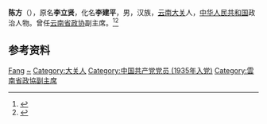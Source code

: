 {{Otheruses|other=名为陈方的其他人物|陈方}}

'''陈方'''（{{bd|1912年||1983年}}），原名'''李立贤'''，化名'''李建平'''，男，汉族，[[云南|云南]][[大关|大关]]人，[[中华人民共和国|中华人民共和国]]政治人物。曾任[[云南省政协|云南省政协]]副主席。<ref>{{Cite book|title=中华人民共和国职官志|author=何虎生, 李耀东, 向常福主编|publisher=中国社会出版社|year=2003|isbn=9787800883934|location=北京|pages=}}</ref><ref>{{cite book|title=中囯人名大辞典·当代人物卷|author=廖盖隆等编|year=1990|publisher=上海辞书出版社|location=上海|page=}}</ref>

== 参考资料 ==
{{reflist}}

{{中国人物小作品}}

{{Authority control}}
{{DEFAULTSORT:Chen陈}}
[[Category:陈姓|Fang]]
[[Category:李姓|~]]
[[Category:大关人|Category:大关人]]
[[Category:中国共产党党员_(1935年入党)|Category:中国共产党党员 (1935年入党)]]
[[Category:雲南省政協副主席|Category:雲南省政協副主席]]